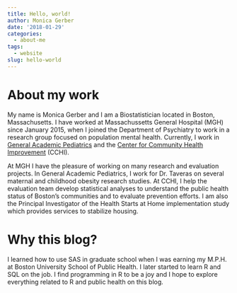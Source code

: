 ```yaml
---
title: Hello, world!
author: Monica Gerber
date: '2018-01-29'
categories:
  - about-me
tags:
  - website
slug: hello-world
---
```


# About my work

My name is Monica Gerber and I am a Biostatistician located in Boston, Massachusetts. I have worked at Massachussetts General Hospital (MGH) since January 2015, when I joined the Department of Psychiatry to work in a research group focused on population mental health. Currently, I work in [General Academic Pediatrics](http://www.massgeneral.org/children/research/researchlab.aspx?id=1577) and the [Center for Community Health Improvement](http://www.massgeneral.org/cchi/) (CCHI).

At MGH I have the pleasure of working on many research and evaluation projects. In General Academic Pediatrics, I work for Dr. Taveras on several maternal and childhood obesity research studies. At CCHI, I help the evaluation team develop statistical analyses to understand the public health status of Boston's communities and to evaluate prevention efforts. I am also the Principal Investigator of the Health Starts at Home implementation study which provides services to stabilize housing.


# Why this blog?

I learned how to use SAS in graduate school when I was earning my M.P.H. at Boston University School of Public Health. I later started to learn R and SQL on the job. I find programming in R to be a joy and I hope to explore everything related to R and public health on this blog.
